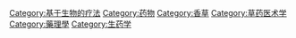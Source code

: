 {{Commonscat|Medicinal plants}}

[[Category:基于生物的疗法|Category:基于生物的疗法]]
[[Category:药物|Category:药物]]
[[Category:香草|Category:香草]]
[[Category:草药医术学|Category:草药医术学]]
[[Category:藥理學|Category:藥理學]]
[[Category:生药学|Category:生药学]]